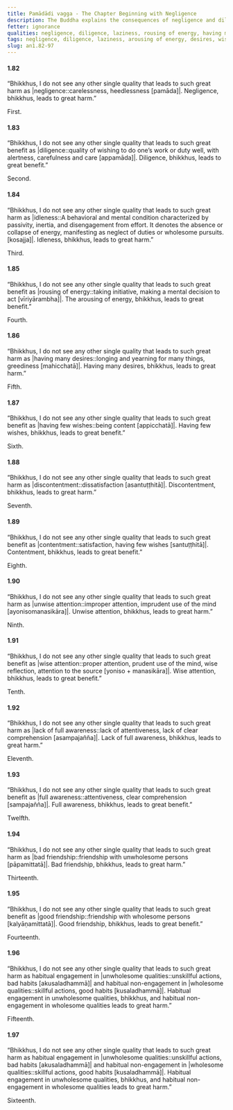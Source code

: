 ```yaml
---
title: Pamādādi vagga - The Chapter Beginning with Negligence
description: The Buddha explains the consequences of negligence and diligence, idleness and arousing of energy, having many desires and having few wishes, discontentment and contentment, unwise and wise attention, full awareness and lack of it, bad and good friendships, and good and bad habits.
fetter: ignorance
qualities: negligence, diligence, laziness, rousing of energy, having many desires, contentment, discontentment, unwise attention, wise attention, wrong view, right view, bad friendship, good friendship, lack of discernment, full awareness
tags: negligence, diligence, laziness, arousing of energy, desires, wishes, discontentment, contentment, wise attention, right view, full awareness, friendship, an, an1
slug: an1.82-97
---
```


#### 1.82

“Bhikkhus, I do not see any other single quality that leads to such great harm as |negligence::carelessness, heedlessness [pamāda]|. Negligence, bhikkhus, leads to great harm.”

First.

#### 1.83

“Bhikkhus, I do not see any other single quality that leads to such great benefit as |diligence::quality of wishing to do one’s work or duty well, with alertness, carefulness and care [appamāda]|. Diligence, bhikkhus, leads to great benefit.”

Second.

#### 1.84

“Bhikkhus, I do not see any other single quality that leads to such great harm as |idleness::A behavioral and mental condition characterized by passivity, inertia, and disengagement from effort. It denotes the absence or collapse of energy, manifesting as neglect of duties or wholesome pursuits. [kosajja]|. Idleness, bhikkhus, leads to great harm.”

Third.

#### 1.85

“Bhikkhus, I do not see any other single quality that leads to such great benefit as |rousing of energy::taking initiative, making a mental decision to act [vīriyārambha]|. The arousing of energy, bhikkhus, leads to great benefit.”

Fourth.

#### 1.86

“Bhikkhus, I do not see any other single quality that leads to such great harm as |having many desires::longing and yearning for many things, greediness [mahicchatā]|. Having many desires, bhikkhus, leads to great harm.”

Fifth.

#### 1.87

“Bhikkhus, I do not see any other single quality that leads to such great benefit as |having few wishes::being content [appicchatā]|. Having few wishes, bhikkhus, leads to great benefit.”

Sixth.

#### 1.88

“Bhikkhus, I do not see any other single quality that leads to such great harm as |discontentment::dissatisfaction [asantuṭṭhitā]|. Discontentment, bhikkhus, leads to great harm.”

Seventh.

#### 1.89

“Bhikkhus, I do not see any other single quality that leads to such great benefit as |contentment::satisfaction, having few wishes [santuṭṭhitā]|. Contentment, bhikkhus, leads to great benefit.”

Eighth.

#### 1.90

“Bhikkhus, I do not see any other single quality that leads to such great harm as |unwise attention::improper attention, imprudent use of the mind [ayonisomanasikāra]|. Unwise attention, bhikkhus, leads to great harm.”

Ninth.

#### 1.91

“Bhikkhus, I do not see any other single quality that leads to such great benefit as |wise attention::proper attention, prudent use of the mind, wise reflection, attention to the source [yoniso + manasikāra]|. Wise attention, bhikkhus, leads to great benefit.”

Tenth.

#### 1.92

“Bhikkhus, I do not see any other single quality that leads to such great harm as |lack of full awareness::lack of attentiveness, lack of clear comprehension [asampajañña]|. Lack of full awareness, bhikkhus, leads to great harm.”

Eleventh.

#### 1.93

“Bhikkhus, I do not see any other single quality that leads to such great benefit as |full awareness::attentiveness, clear comprehension [sampajañña]|. Full awareness, bhikkhus, leads to great benefit.”

Twelfth.

#### 1.94

“Bhikkhus, I do not see any other single quality that leads to such great harm as |bad friendship::friendship with unwholesome persons [pāpamittatā]|. Bad friendship, bhikkhus, leads to great harm.”

Thirteenth.

#### 1.95

“Bhikkhus, I do not see any other single quality that leads to such great benefit as |good friendship::friendship with wholesome persons [kalyāṇamittatā]|. Good friendship, bhikkhus, leads to great benefit.”

Fourteenth.

#### 1.96

“Bhikkhus, I do not see any other single quality that leads to such great harm as habitual engagement in |unwholesome qualities::unskillful actions, bad habits [akusaladhammā]| and habitual non-engagement in |wholesome qualities::skillful actions, good habits [kusaladhammā]|. Habitual engagement in unwholesome qualities, bhikkhus, and habitual non-engagement in wholesome qualities leads to great harm.”

Fifteenth.

#### 1.97

“Bhikkhus, I do not see any other single quality that leads to such great harm as habitual engagement in |unwholesome qualities::unskillful actions, bad habits [akusaladhammā]| and habitual non-engagement in |wholesome qualities::skillful actions, good habits [kusaladhammā]|. Habitual engagement in unwholesome qualities, bhikkhus, and habitual non-engagement in wholesome qualities leads to great harm.”

Sixteenth.